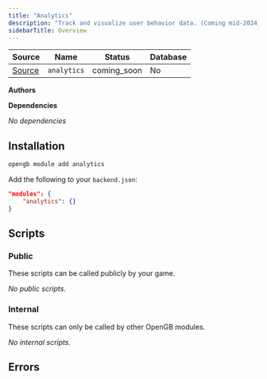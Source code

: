 ```yaml
---
title: "Analytics"
description: "Track and visualize user behavior data. (Coming mid-2024)"
sidebarTitle: Overview
---
```


| Source                                                                           | Name       | Status     | Database     |
| -------------------------------------------------------------------------------- | ---------- | ---------- | ------------ |
| [Source](https://github.com/rivet-gg/opengb-modules/tree/main/modules/analytics) | `analytics` | coming_soon | No |

**Authors**



**Dependencies**

_No dependencies_

## Installation

<Tabs>

<Tab title="CLI">

```sh CLI
opengb module add analytics
```

</Tab>

<Tab title="backend.json">

Add the following to your `backend.json`:

```json backend.json
"modules": {
	"analytics": {}
}

```
</Tab>

</Tabs>



## Scripts

### Public

These scripts can be called publicly by your game.

<CardGroup>_No public scripts._</CardGroup>

### Internal

These scripts can only be called by other OpenGB modules.

<CardGroup>_No internal scripts._</CardGroup>

## Errors


